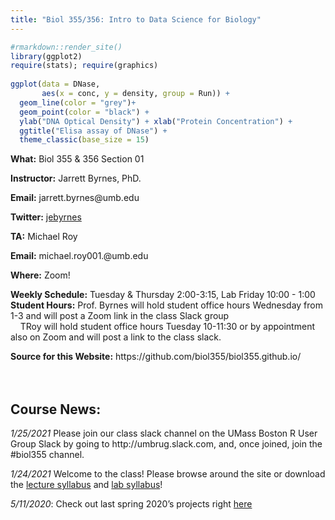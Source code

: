 ```yaml
---
title: "Biol 355/356: Intro to Data Science for Biology"
---
```


```r
#rmarkdown::render_site()
library(ggplot2)
require(stats); require(graphics)
  
ggplot(data = DNase,
       aes(x = conc, y = density, group = Run)) +
  geom_line(color = "grey")+
  geom_point(color = "black") +
  ylab("DNA Optical Density") + xlab("Protein Concentration") +
  ggtitle("Elisa assay of DNase") +
  theme_classic(base_size = 15)
```

**What:** Biol 355 & 356 Section 01  
  
**Instructor:** Jarrett Byrnes, PhD.

**Email:** jarrett.byrnes@umb.edu  
  
**Twitter:** [jebyrnes](http://twitter.com/jebyrnes)

**TA:** Michael Roy

**Email:** michael.roy001.@umb.edu  

**Where:** Zoom!    

**Weekly Schedule:** Tuesday & Thursday 2:00-3:15, Lab Friday 10:00 - 1:00  
**Student Hours:** Prof. Byrnes will hold student office hours Wednesday from 1-3 and will post a Zoom link in the class Slack group  
&nbsp; &nbsp; TRoy will hold student office hours Tuesday 10-11:30 or by appointment also on Zoom and will post a link to the class slack.  

**Source for this Website:** https://github.com/biol355/biol355.github.io/
&nbsp;  
&nbsp;  
&nbsp;  

## Course News:  

*1/25/2021*  Please join our class slack channel on the UMass Boston R User Group Slack by going to http://umbrug.slack.com, and, once joined, join the #biol355 channel.  

*1/24/2021*  Welcome to the class! Please browse around the site or download the [lecture syllabus](./governance_syllabus/byrnes_355_datascience_lecture_4.docx) and [lab syllabus](./governance_syllabus/byrnes_356_datascience_lab_4.docx)!  

*5/11/2020*: Check out last spring 2020's projects right [here](./projects_2020.html)  


